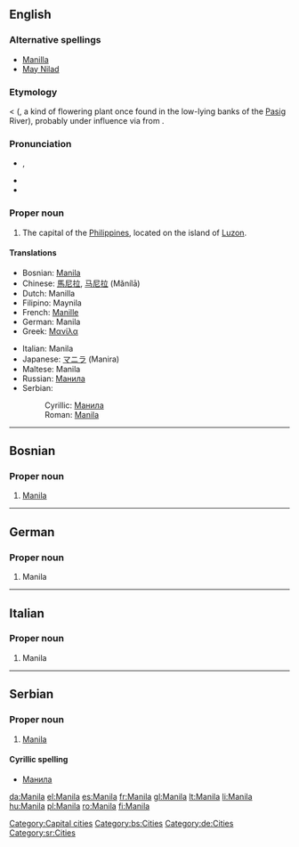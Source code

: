 {{also|manila}}
{{wikipedia}}
==English==

===Alternative spellings===
* [[Manilla]] {{qualifier|nonstandard}}
* [[May Nilad]] {{qualifier|historical}}

===Etymology===
{{etyl|tl}} {{term|Maynila|lang=tl}} < {{term|may nilad|lang=tl}} ({{term|may||there is|lang=tl}}, {{term|nilad|lang=tl}} a kind of flowering plant once found in the low-lying banks of the [[Pasig]] River), probably under influence via {{etyl|es}} from {{term|امان الله|أمان الله|sc=Arab|tr=amān Allāh|God’s protection|lang=ar}}.

===Pronunciation===
* {{a|UK}} {{IPA|/məˈnɪl.ə/}}, {{SAMPA|/m@"nIl.@/}}
* {{hyphenation|ma·nila}}
* {{rhymes|ɪlə}}

===Proper noun===
{{en-proper noun}}

# The capital of the [[Philippines]], located on the island of [[Luzon]].

====Translations====
{{trans-top|capital of the Philippines}}
* Bosnian: [[Manila#Bosnian|Manila]] {{f}}
* Chinese: [[馬尼拉]], [[马尼拉]] (Mǎnílā)
* Dutch: Manilla
* Filipino: Maynila
* French: [[Manille]]
* German: Manila
* Greek: [[Μανίλα]]
{{trans-mid}}
* Italian: Manila {{f}}
* Japanese: [[マニラ]] (Manira)
* Maltese: Manila {{f}}
* Russian: [[Манила#Russian|Манила]] {{f}}
* Serbian:
*: Cyrillic: [[Манила#Serbian|Манила]] {{f}}
*: Roman: [[Manila#Serbian|Manila]] {{f}}
{{trans-bottom}}

[[Category:Capital cities]]

----

==Bosnian==

===Proper noun===
{{inl|bs|proper noun|g=f}}

# [[Manila#English|Manila]]

[[Category:bs:Cities]]

----

==German==

===Proper noun===
{{infl|de|proper noun}}

# Manila

[[Category:de:Cities]]

----

==Italian==

===Proper noun===
{{inl|it|proper noun|g=f}}

# Manila

----

==Serbian==

===Proper noun===
{{inl|sr|proper noun|g=f}}

# [[Manila#English|Manila]]

====Cyrillic spelling====
* [[Манила#Serbian|Манила]]

[[Category:sr:Cities]]

[[da:Manila]]
[[el:Manila]]
[[es:Manila]]
[[fr:Manila]]
[[gl:Manila]]
[[lt:Manila]]
[[li:Manila]]
[[hu:Manila]]
[[pl:Manila]]
[[ro:Manila]]
[[fi:Manila]]